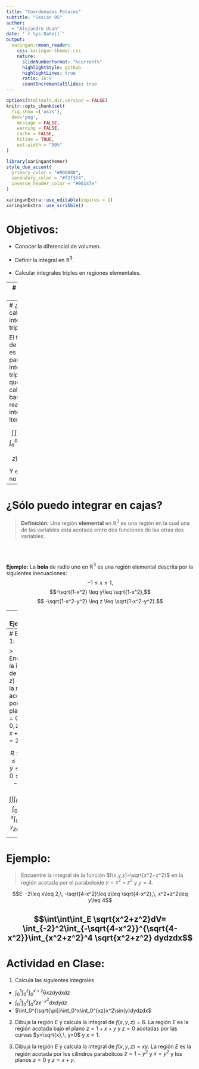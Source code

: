 ```yaml
---
title: "Coordenadas Polares"
subtitle: "Sesión 05"
author: 
  - "Alejandro Ucan"
date: '`r Sys.Date()`'
output:
  xaringan::moon_reader:
    css: xaringan-themer.css
    nature:
      slideNumberFormat: "%current%"
      highlightStyle: github
      highlightLines: true
      ratio: 16:9
      countIncrementalSlides: true
---
```


```r
options(htmltools.dir.version = FALSE)
knitr::opts_chunk$set(
  fig.show =('asis'),
  dev='png',
	message = FALSE,
	warning = FALSE,
	cache = FALSE,
	hiline = TRUE,
	out.width = "90%"
)
```

```r
library(xaringanthemer)
style_duo_accent(
  primary_color = "#000080",
  secondary_color = "#f2f3f4",
  inverse_header_color = "#00147e"
)
```

```r
xaringanExtra::use_editable(expires = 1)
xaringanExtra::use_scribble()
```
# Objetivos:

 * Conocer la diferencial de volumen. <br/><br/>
 * Definir la integral en $\mathbb{R}^3$. <br/><br/>
 * Calcular integrales triples en regiones elementales.


---
# Integral triple:

> Sea $f(x,y,z)$ una función continua en una región caja dada por $B=[a,b]\times [c,d]\times [e,f].$ Dada una partición de la región $(x_i,y_j,z_k)$ con 
$$x_{i+1}-x_{i}=\Delta x,\quad y_{j+1}-y_j=\Delta y \mbox{ y } z_{k+1}-z_k =\Delta z.$$ Entonces la siguiente suma aproxima el volumen debajo de la gráfica de $f,$ $$\sum_{i=1}^n \sum_{j=1}^m \sum_{k=1}^s f(x_i,y_j,z_k)\Delta x \Delta y \Delta k.$$ 
<br/><br/>
Refinando la partición, en el límite obtenemos la integral de la función en la región $R,$ denotada por $$\int_B f \, dV.$$

---
# ¿Cómo calculo integrales triples?

El teorema de Fubini es valido para integrales triples, así que para calcularlo basta realizar una integración iterada.

$${\int\!\int\!\int}_B fdV=\int_a^b \int_c^d \int_e^f f(x,y,z)dzdydx.$$

Y el orden no afecta.

---
# ¿Sólo puedo integrar en cajas?

> __Definición:__ Una región __elemental__ en $\mathbb{R}^3$ es una región en la cual una de las variables está acotada entre dos funciones de las otras dos variables.

<br/><br/>

__Ejemplo:__ La __bola__ de radio uno en $\mathbb{R}^3$ es una región elemental descrita por la siguientes inecuaciones: $$-1\leq x\leq 1,$$
$$-\sqrt{1-x^2} \leq y\leq \sqrt{1-x^2},$$ 
$$ -\sqrt{1-x^2-y^2} \leq z \leq \sqrt{1-x^2-y^2}.$$

---
# Ejemplos:

Algunos ejemplos de regiones elementales:

* Consideremos la región dada por un cilindro: $$-1\leq x \leq 1$$ $$-\sqrt{1-x^2}\leq y \leq \sqrt{1-x^2}$$ $$ -2\leq z \leq 2.$$

* Consideremos un prisma triangular: $$-1 \leq x \leq 2$$ $$0\leq y \leq 2$$ $$0\leq z\leq 3-2x-2y$$

---
# Ejemplo 1:

> Encuentre la integral de $f(x,y,z)=z$ en la región acotada por los planos $x=0,\,y=0,\, z=0$ y $x+y+z=1$

$$R: 0\leq x\leq 1,\, 0\leq y \leq 1-x,\, 0\leq z\leq 1-x-y.$$

$$\int\int\int_R z dV= \int_0^1\int_0^{1-x}\int_0^{1-x-y} z dzdydx$$
---
# Ejemplo:

> Encuentre la integral de la función $f(x,y,z)=\sqrt{x^2+z^2}$ en la región acotada por el paraboloide $y=x^2+z^2$ y $y=4.$

$$E: -2\leq x\leq 2,\, -\sqrt{4-x^2}\leq z\leq \sqrt{4-x^2},\, x^2+z^2\leq y\leq 4$$

$$\int\int\int_E \sqrt{x^2+z^2}dV= \int_{-2}^2\int_{-\sqrt{4-x^2}}^{\sqrt{4-x^2}}\int_{x^2+z^2}^4  \sqrt{x^2+z^2} dydzdx$$
---
# Actividad en Clase:

1. Calcula las siguientes integrales
  * $\int_0^1\int_0^z\int_0^{x+z}6xzdydxdz$
  * $\int_0^1\int_0^z\int_0^y ze^{-y^2}dxdydz$
  * $\int_0^{\sqrt{\pi}}\int_0^x\int_0^{xz}x^2\sin(y)dydzdx$

2. Dibuja la región $E$ y calcula la integral de $f(x,y,z)=6.$ La región $E$ es la región acotada bajo el plano $z=1+x+y$ y $z=0$ acotadas por las curvas $y=\sqrt{x},\, y=0$ y $x=1.$

3. Dibuja la región $E$ y calcula la integral de $f(x,y,z)=xy.$ La región $E$ es la región acotada por los cilindros parabólicos $z=1-y^2$ y $x=y^2$ y los planos $z=0$ y $z=x+y.$
